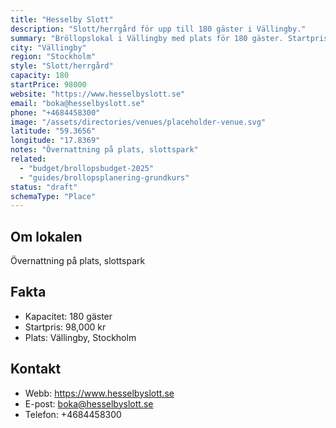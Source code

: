 ```yaml
---
title: "Hesselby Slott"
description: "Slott/herrgård för upp till 180 gäster i Vällingby."
summary: "Bröllopslokal i Vällingby med plats för 180 gäster. Startpris från 98000 kr."
city: "Vällingby"
region: "Stockholm"
style: "Slott/herrgård"
capacity: 180
startPrice: 98000
website: "https://www.hesselbyslott.se"
email: "boka@hesselbyslott.se"
phone: "+4684458300"
image: "/assets/directories/venues/placeholder-venue.svg"
latitude: "59.3656"
longitude: "17.8369"
notes: "Övernattning på plats, slottspark"
related:
  - "budget/brollopsbudget-2025"
  - "guides/brollopsplanering-grundkurs"
status: "draft"
schemaType: "Place"
---
```


## Om lokalen

Övernattning på plats, slottspark

## Fakta

- Kapacitet: 180 gäster
- Startpris: 98,000 kr
- Plats: Vällingby, Stockholm

## Kontakt

- Webb: https://www.hesselbyslott.se
- E-post: boka@hesselbyslott.se
- Telefon: +4684458300
